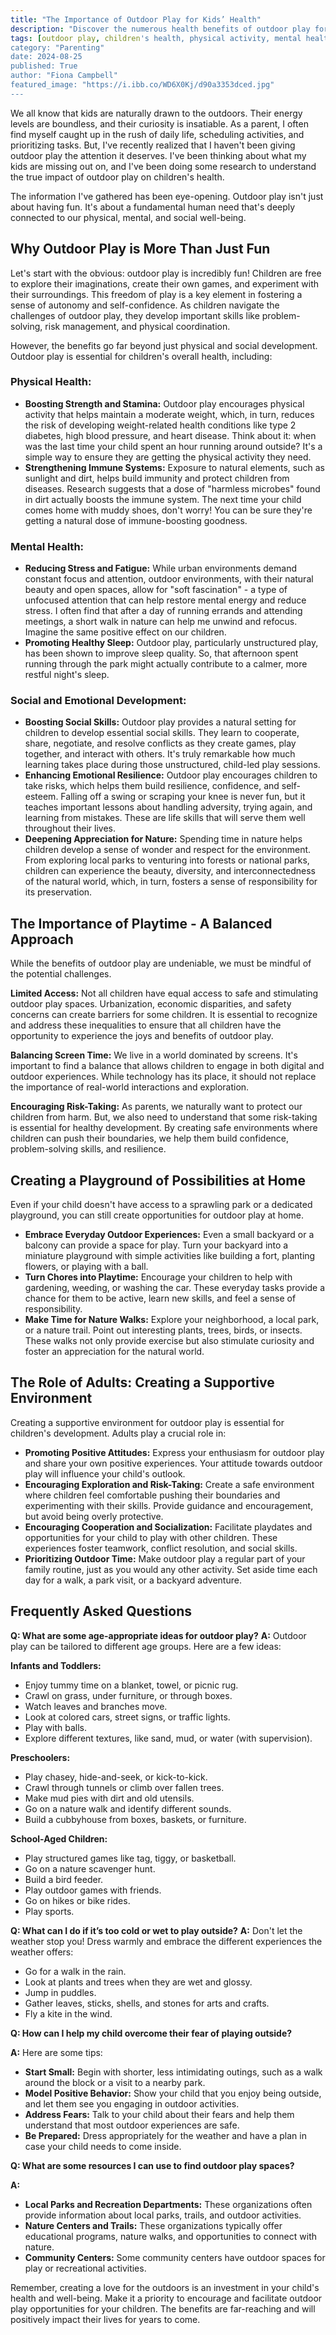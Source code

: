 ```yaml
---
title: "The Importance of Outdoor Play for Kids’ Health"
description: "Discover the numerous health benefits of outdoor play for children, including improved physical fitness, reduced stress, enhanced social skills, and a deeper appreciation for nature. Learn how to create a supportive environment for your child to thrive through outdoor play."
tags: [outdoor play, children's health, physical activity, mental health, social development, nature, parenting, child development, well-being, playtime]
category: "Parenting"
date: 2024-08-25
published: True
author: "Fiona Campbell"
featured_image: "https://i.ibb.co/WD6X0Kj/d90a3353dced.jpg"
---
```



We all know that kids are naturally drawn to the outdoors.  Their energy levels are boundless, and their curiosity is insatiable.  As a parent, I often find myself caught up in the rush of daily life,  scheduling activities, and prioritizing tasks. But, I've recently realized that I haven't been giving outdoor play the attention it deserves.  I've been thinking about what my kids are missing out on, and I've been doing some research to understand the true impact of outdoor play on children's health.

The information I've gathered has been eye-opening.  Outdoor play isn't just about having fun.  It's about a fundamental human need that's deeply connected to our physical, mental, and social well-being.

## Why Outdoor Play is More Than Just Fun

Let's start with the obvious: outdoor play is incredibly fun!  Children are free to explore their imaginations, create their own games, and experiment with their surroundings.  This freedom of play is a key element in fostering a sense of autonomy and self-confidence.  As children navigate the challenges of outdoor play, they develop important skills like problem-solving, risk management, and physical coordination.  

However, the benefits go far beyond just physical and social development.  Outdoor play is essential for children's overall health, including:

### **Physical Health:**

- **Boosting Strength and Stamina:**  Outdoor play encourages physical activity that helps maintain a moderate weight, which, in turn, reduces the risk of developing weight-related health conditions like type 2 diabetes, high blood pressure, and heart disease.  Think about it: when was the last time your child spent an hour running around outside?  It's a simple way to ensure they are getting the physical activity they need.
- **Strengthening Immune Systems:**  Exposure to natural elements, such as sunlight and dirt, helps build immunity and protect children from diseases.  Research suggests that a dose of "harmless microbes" found in dirt actually boosts the immune system.  The next time your child comes home with muddy shoes, don't worry! You can be sure they're getting a natural dose of immune-boosting goodness. 

### **Mental Health:**

- **Reducing Stress and Fatigue:**  While urban environments demand constant focus and attention,  outdoor environments, with their natural beauty and open spaces,  allow for "soft fascination" - a type of unfocused attention that can help restore mental energy and reduce stress.  I often find that after a day of running errands and attending meetings, a short walk in nature can help me unwind and refocus.  Imagine the same positive effect on our children.
- **Promoting Healthy Sleep:**  Outdoor play, particularly unstructured play, has been shown to improve sleep quality.  So, that afternoon spent running through the park might actually contribute to a calmer, more restful night's sleep. 

### **Social and Emotional Development:**

- **Boosting Social Skills:**  Outdoor play provides a natural setting for children to develop essential social skills.  They learn to cooperate, share, negotiate, and resolve conflicts as they create games, play together, and interact with others.  It's truly remarkable how much learning takes place during those unstructured, child-led play sessions.
- **Enhancing Emotional Resilience:**  Outdoor play encourages children to take risks, which helps them build resilience, confidence, and self-esteem.  Falling off a swing or scraping your knee is never fun, but it teaches important lessons about handling adversity, trying again, and learning from mistakes.  These are life skills that will serve them well throughout their lives.
- **Deepening Appreciation for Nature:**  Spending time in nature helps children develop a sense of wonder and respect for the environment.  From exploring local parks to venturing into forests or national parks, children can experience the beauty, diversity, and interconnectedness of the natural world, which, in turn, fosters a sense of responsibility for its preservation. 

## The Importance of Playtime - A Balanced Approach

While the benefits of outdoor play are undeniable, we must be mindful of the potential challenges.  

**Limited Access:** Not all children have equal access to safe and stimulating outdoor play spaces.  Urbanization, economic disparities, and safety concerns can create barriers for some children. It is essential to recognize and address these inequalities to ensure that all children have the opportunity to experience the joys and benefits of outdoor play.

**Balancing Screen Time:**  We live in a world dominated by screens.  It's important to find a balance that allows children to engage in both digital and outdoor experiences. While technology has its place, it should not replace the importance of real-world interactions and exploration.

**Encouraging Risk-Taking:**  As parents, we naturally want to protect our children from harm.  But, we also need to understand that some risk-taking is essential for healthy development.  By creating safe environments where children can push their boundaries, we help them build confidence, problem-solving skills, and resilience. 

##  Creating a Playground of Possibilities at Home

Even if your child doesn't have access to a sprawling park or a dedicated playground, you can still create opportunities for outdoor play at home.

- **Embrace Everyday Outdoor Experiences:** Even a small backyard or a balcony can provide a space for play.  Turn your backyard into a miniature playground with simple activities like building a fort, planting flowers, or playing with a ball.
- **Turn Chores into Playtime:**  Encourage your children to help with gardening, weeding, or washing the car.  These everyday tasks provide a chance for them to be active, learn new skills, and feel a sense of responsibility.
- **Make Time for Nature Walks:**  Explore your neighborhood, a local park, or a nature trail.  Point out interesting plants, trees, birds, or insects.  These walks not only provide exercise but also stimulate curiosity and foster an appreciation for the natural world.

## **The Role of Adults: Creating a Supportive Environment**

Creating a supportive environment for outdoor play is essential for children's development.  Adults play a crucial role in:

- **Promoting Positive Attitudes:**  Express your enthusiasm for outdoor play and share your own positive experiences.  Your attitude towards outdoor play will influence your child's outlook.
- **Encouraging Exploration and Risk-Taking:**  Create a safe environment where children feel comfortable pushing their boundaries and experimenting with their skills.  Provide guidance and encouragement, but avoid being overly protective.
- **Encouraging Cooperation and Socialization:**  Facilitate playdates and opportunities for your child to play with other children.  These experiences foster teamwork, conflict resolution, and social skills.
- **Prioritizing Outdoor Time:**  Make outdoor play a regular part of your family routine, just as you would any other activity.  Set aside time each day for a walk, a park visit, or a backyard adventure.

##  Frequently Asked Questions

**Q: What are some age-appropriate ideas for outdoor play?**
**A:** Outdoor play can be tailored to different age groups.  Here are a few ideas:

**Infants and Toddlers:**

- Enjoy tummy time on a blanket, towel, or picnic rug.
- Crawl on grass, under furniture, or through boxes.
- Watch leaves and branches move.
- Look at colored cars, street signs, or traffic lights.
- Play with balls.
- Explore different textures, like sand, mud, or water (with supervision).

**Preschoolers:**

- Play chasey, hide-and-seek, or kick-to-kick.
- Crawl through tunnels or climb over fallen trees.
- Make mud pies with dirt and old utensils.
- Go on a nature walk and identify different sounds.
- Build a cubbyhouse from boxes, baskets, or furniture. 

**School-Aged Children:**

- Play structured games like tag, tiggy, or basketball.
- Go on a nature scavenger hunt.
- Build a bird feeder.
- Play outdoor games with friends.
- Go on hikes or bike rides.
- Play sports.

**Q: What can I do if it’s too cold or wet to play outside?**
**A:** Don't let the weather stop you!  Dress warmly and embrace the different experiences the weather offers:

- Go for a walk in the rain.
- Look at plants and trees when they are wet and glossy.
- Jump in puddles.
- Gather leaves, sticks, shells, and stones for arts and crafts.
-  Fly a kite in the wind.

**Q: How can I help my child overcome their fear of playing outside?**

**A:**  Here are some tips:

- **Start Small:**  Begin with shorter, less intimidating outings, such as a walk around the block or a visit to a nearby park.
- **Model Positive Behavior:**  Show your child that you enjoy being outside, and let them see you engaging in outdoor activities.
- **Address Fears:**  Talk to your child about their fears and help them understand that most outdoor experiences are safe.
- **Be Prepared:**  Dress appropriately for the weather and have a plan in case your child needs to come inside.

**Q:  What are some resources I can use to find outdoor play spaces?**

**A:**

- **Local Parks and Recreation Departments:**  These organizations often provide information about local parks, trails, and outdoor activities.
- **Nature Centers and Trails:**  These organizations typically offer educational programs, nature walks, and opportunities to connect with nature.
- **Community Centers:**  Some community centers have outdoor spaces for play or recreational activities.

Remember,  creating a love for the outdoors is an investment in your child's health and well-being.  Make it a priority to  encourage and facilitate outdoor play opportunities for your children.  The benefits are far-reaching and will positively impact their lives for years to come.
